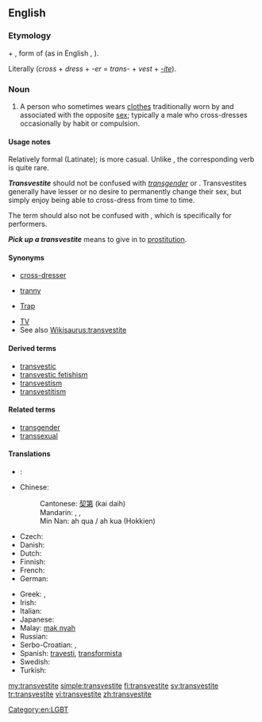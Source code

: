 ==English==
{{wikipedia}}

===Etymology===
{{etyl|la}} {{term|trans-|lang=la}} + {{term|vestite|lang=la}}, form of {{term|vestio|vestiō|I clothe, I dress|lang=la}} (as in English {{term|vestment|lang=en}}, {{term|vest|lang=en}}).

Literally {{term|cross-dresser|lang=en}} (''cross'' + ''dress'' + ''-er'' = ''trans-'' + ''vest'' + ''[[-ite]]'').

===Noun===
{{en-noun}}

# A person who sometimes wears [[clothes]] traditionally worn by and associated with the opposite [[sex]]; typically a male who cross-dresses occasionally by habit or compulsion.

====Usage notes====
Relatively formal (Latinate); {{term|cross-dresser|lang=en}} is more casual. Unlike {{term|cross-dress|lang=en}}, the corresponding verb {{term|transvest|lang=en}} is quite rare.

'''''Transvestite''''' should not be confused with ''[[transgender]]'' or {{term|transsexual||someone who lives as the sex opposite that of his or her birth}}. Transvestites generally have lesser or no desire to permanently change their sex, but simply enjoy being able to cross-dress from time to time.

The term should also not be confused with {{term|drag queen||A male who wears women’s clothing for public performance}}, which is specifically for performers.

'''''Pick up a transvestite''''' means to give in to [[prostitution]].

====Synonyms====
* [[cross-dresser]]
* {{qualifier|pejorative}} [[tranny]]
* {{qualifier|slang|pejorative}} [[Trap]]
* [[TV]]
* See also [[Wikisaurus:transvestite]]

====Derived terms====
* [[transvestic]]
* [[transvestic fetishism]]
* [[transvestism]]
* [[transvestitism]]

====Related terms====
* [[transgender]]
* [[transsexual]]

====Translations====
{{trans-top|cross-dresser}}
* {{trreq|ar}}:
* Chinese:
*: Cantonese: [[契第]] (kai daih)
*: Mandarin: {{t|cmn|易裝癖|sc=Hani}},  {{t|cmn|易装癖|tr=yìzhūangpì|sc=Hani}},  {{t-|cmn|人妖|tr=rényāo|sc=Hani}}
*: Min Nan: ah qua / ah kua (Hokkien)
* Czech: {{t-|cs|transvestita|m}}
* Danish: {{t-|da|transvestit}}
* Dutch: {{t-|nl|travestiet}}
* Finnish: {{t+|fi|transvestiitti}}
* French: {{t+|fr|travesti}}
* German: {{t-|de|Transvestit}}
{{trans-mid}}
* Greek: {{t-|el|παρενδυσιομανής|m|tr=parendysiomanís}}, {{qualifier|colloquial}} {{t|el|τραβεστί|n|tr=travestí}}
* Irish: {{t-|ga|trasfheisteoir|m|xs=Irish}}
* Italian: {{t+|it|travestito}}
* Japanese: {{t|ja|異性装者|tr=いせいそうしゃ, iseisōsha}}
* Malay: [[mak nyah]]
* Russian: {{t+|ru|трансвестит|m|tr=transvestít}}
* Serbo-Croatian: {{t|sh|трансвестит|m|sc=Cyrl|xs=Serbo-Croatian}},  {{t|sh|transvestit|m|xs=Serbo-Croatian}}
* Spanish: [[travesti]], [[transformista]] {{qualifier|Venezuela}}
* Swedish: {{t-|sv|transvestit|c}}
* Turkish: {{t+|tr|travesti}}
{{trans-bottom}}

[[Category:en:LGBT]]

[[my:transvestite]]
[[simple:transvestite]]
[[fi:transvestite]]
[[sv:transvestite]]
[[tr:transvestite]]
[[vi:transvestite]]
[[zh:transvestite]]